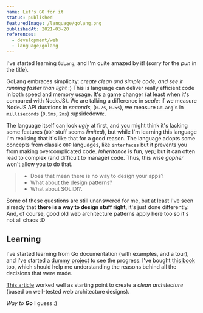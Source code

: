```yaml
---
name: Let's GO for it
status: published
featuredImage: /language/golang.png
publishedAt: 2021-03-20
references:
  - development/web
  - language/golang
---
```


I've started learning `GoLang`, and I'm quite amazed by it! (sorry for the _pun_ in the title).

GoLang embraces simplicity: _create clean and simple code, and see it running faster than light_ :)
This is language can deliver really efficient code in both speed and memory usage. It's a game changer (at least when it's compared with NodeJS). We are talking a difference in _scale_: if we measure NodeJS API durations in _seconds_, (`0.2s`, `0.5s`), we measure `GoLang`'s in `milliseconds` (`0.5ms`, `2ms`) :upsidedown:.

The language itself can look _ugly_ at first, and you might think it's lacking some features (`OOP` stuff seems _limited_), but while I'm learning this language I'm realising that it's like that for a good reason. The language adopts some concepts from classic `OOP` languages, like `interfaces` but it prevents you from making overcomplicated code. _Inheritance_ is fun, yep; but it can often lead to complex (and difficult to manage) code. Thus, this wise _gopher_ won't allow you to do that.

> - Does that mean there is no way to design your apps?
> - What about the design patterns?
> - What about SOLID!?.

Some of these questions are still unanswered for me, but at least I've seen already that **there is a way to design stuff right**, it's just done differently. And, of course, good old web architecture patterns apply here too so it's not all chaos :D

## Learning

I've started learning from Go documentation (with examples, and a tour), and I've started a [dummy project](https://github.com/codeserk/training-go) to see the progress. I've bought [this book](https://www.gopl.io/) too, which should help me understanding the reasons behind all the decisions that were made.

[This article](https://eminetto.medium.com/clean-architecture-using-golang-b63587aa5e3f) worked well as starting point to create a _clean architecture_ (based on well-tested web architecture designs).

_Way to **Go**_ I guess :)
